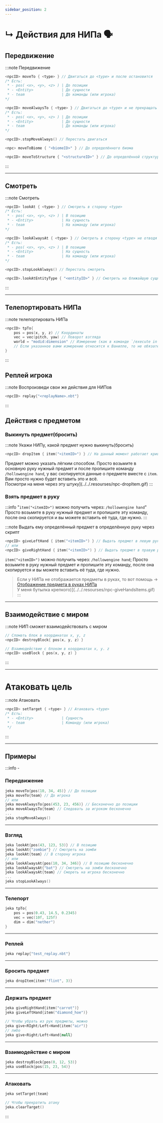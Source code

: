 ```yaml
---
sidebar_position: 2
---
```


# ↳ Действия для НИПа 🗣️

## Передвижение

:::note Передвижение
```kts
<npcID> moveTo { <type> } // Двигаться до <type> и после остановится
/* Есть:
 * - pos( <x>, <y>, <z> ) | До позиции
 * - <Entity>             | До сущности
 * - team                 | До команды (или игрока)
*/

<npcID> moveAlwaysTo { <type> } // Двигаться до <type> и не прекращать передвижение
/* Есть:
 * - pos( <x>, <y>, <z> ) | До позиции
 * - <Entity>             | До сущности
 * - team                 | До команды (или игрока)
*/

<npcID>.stopMoveAlways() // Перестать двигаться

<npc> moveToBiome { "<biomeID>" } // До определённого биома

<npcID> moveToStructure { "<structureID>" } // До определённой структуры
```
:::

---

## Смотреть

:::note Смотреть
```kts
<npcID> lookAt { <type> } // Смотреть в сторону <type>
/* Есть:
 * - pos( <x>, <y>, <z> ) | В позицию
 * - <Entity>             | На сущность
 * - team                 | На команду (или игрока)
*/

<npcID> lookAlwaysAt { <type> } // Смотреть в сторону <type> не отводя взгляд (бесконечно)
/* Есть:
 * - pos( <x>, <y>, <z> ) | В позицию
 * - <Entity>             | На сущность
 * - team                 | На команду (или игрока)
*/

<npcID>.stopLookAlways() // Перестать смотреть

<npcID>.lookAtEntityType { "<entityID>" } // Смотреть на ближайшую сущность
```
:::

---

## Телепортировать НИПа

:::note телепортировать НИПа
```kts
<npcID> tpTo{
    pos = pos(x, y, z) // Координаты
    vec = vec(pitch, yaw) // Поворот взгляда
    world = "modid:dimension" // Измерение (как в команде `/execute in <...>`)
    // Если указанное вами измерение относится к Ванилле, то не обязательно указывать modID
}
```
:::

## Реплей игрока

:::note Воспроизведи свои же действия для НИПов
```kts
<npcID> replay{"<replayName>.nbt"}
```
:::

## Действия с предметом

### Выкинуть предмет(бросить)

:::note Укажи НИПу, какой предмет нужно выкинуть(бросить)
```kts
<npcID> dropItem { item("<itemID>") } // На данный момент работает криво, кидает только на Юг. Ждём патча.
```
	
Предмет можно указать лёгким способом. Просто возьмите в основную руку нужный предмет и после пропишите команду `/hollowengine hand`, у вас скопируется данные о предмете вместе с `item`. Вам просто нужно будет вставить это и всё.  
Посмотри на меня через эту штуку](../../.resourses/npc-dropItem.gif)
:::

### Взять предмет в руку

:::info "`item("<itemID>")` можно получить через: `/hollowengine hand`"
Просто возьмите в руку нужный предмет и пропишите эту команду, после она скопируется и вы можете вставить её туда, где нужно.
:::

:::note Выдать ему определённый предмет в определённую руку через скрипт
```kts
<npcID> giveLeftHand { item("<itemID>") } // Выдать предмет в левую руку
// или
<npcID> giveRightHand { item("<itemID>") } // Выдать предмет в правую руку
```
`item("<itemID>")` можно получить через: `/hollowengine hand`; Просто возьмите в руку нужный предмет и пропишите эту команду, после она скопируется и вы можете вставить её туда, где нужно.

> Если у НИПа не отображается предметы в руках, то вот помощь -> [Отображение предмета в руках НИПа](10-ItemHandVisible.mdx)  
У меня бутылка крепкого)](../../.resourses/npc-giveHandsItems.gif)
:::

---

## Взаимодействие с миром

:::note НИП сможет взаимодействовать с миром
```kts
// Сломать блок в координатах x, y, z
<npcID> destroyBlock{ pos(x, y, z) }

// Взаимодействие с блоком в координатах x, y. z
<npcID> useBlock { pos(x, y, z) }
```
:::

---

# Атаковать цель

:::note Атаковать
```kts
<npcID> setTarget { <type> } // Атаковать <type>
/* Есть:
 * - <Entity>             | Сущность
 * - team                 | Команду (или игрока)
 */
```
:::



---

## Примеры
:::info -
### Передвижение
```kts
jeka moveTo{pos(10, 34, 45)} // До позиции
jeka moveTo{team} // До игрока
// или
jeka moveAlwaysTo{pos(453, 23, 456)} // Бесконечно до позиции
jeka moveAlwaysTo{team} // Следовать за игроком бесконечно
...
jeka stopMoveAlways()
```
---
### Взгляд
```kts
jeka lookAt{pos(43, 123, 53)} // В позицию
jeka lookAt{"zombie"} // Смотреть на зомби
jeka lookAt{team} // В сторону игрока
// или
jeka lookAlwaysAt{pos(10, 34, 346)} // В позицию бесконечно
jeka lookAlwaysAt{"bat"} // Смотреть на зомби бесконечно
jeka lookAlwaysAt{team} // Смореть на игрока бесконечно
...
jeka stopLookAlways()
```
---
### Телепорт
```kts
jeka tpTo{
    pos = pos(0.43, 14.5, 0.2345)
    vec = vec(10f, 125f)
    dim = dim("nether")
}
```
---
### Реплей
```kts
jeka replay{"test_replay.nbt"}
```
---
### Бросить предмет
```kts
jeka dropItem{item("flint", 3)}
```
---
### Держать предмет
```kts
jeka giveRightHand{item("carrot")}
jeka giveLeftHand{item("diamond_hoe")}

// Чтобы убрать из рук предметы, можно
jeka give<RIght/Left>Hand{item("air")}
// либо
jeka give<Right/Left>Hand{null}
```
---
### Взаимодействие с миром
```kts
jeka destroyBlock{pos(0, 12, 53)}
jeka useBlock{pos(15, 23, 54)}
```
---
### Атаковать
```kts
jeka setTarget{team}

// Чтобы прекратить атаку
jeka.clearTarget()
```
:::